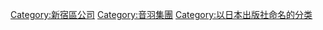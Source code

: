 [[Category:新宿區公司|Category:新宿區公司]]
[[Category:音羽集團|Category:音羽集團]]
[[Category:以日本出版社命名的分类|Category:以日本出版社命名的分类]]